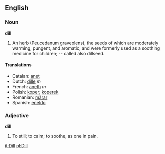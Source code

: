 ==English==

===Noun===

'''dill'''

#An herb (Peucedanum graveolens), the seeds of which are moderately warming, pungent, and aromatic, and were formerly used as a soothing medicine for children; -- called also dillseed.
==== Translations====
*Catalan: [[anet]]
*Dutch: [[dille]] ''m''
*French: [[aneth]] ''m''
*Polish: [[koper]]; [[koperek]]
*Romanian: [[mărar]]
*Spanish: [[eneldo]]

===Adjective===
'''dill'''

#To still; to calm; to soothe, as one in pain.

<!--Why does this look like a verb is defined???-->
{{rfc}}

[[it:Dill]]
[[pl:Dill]]